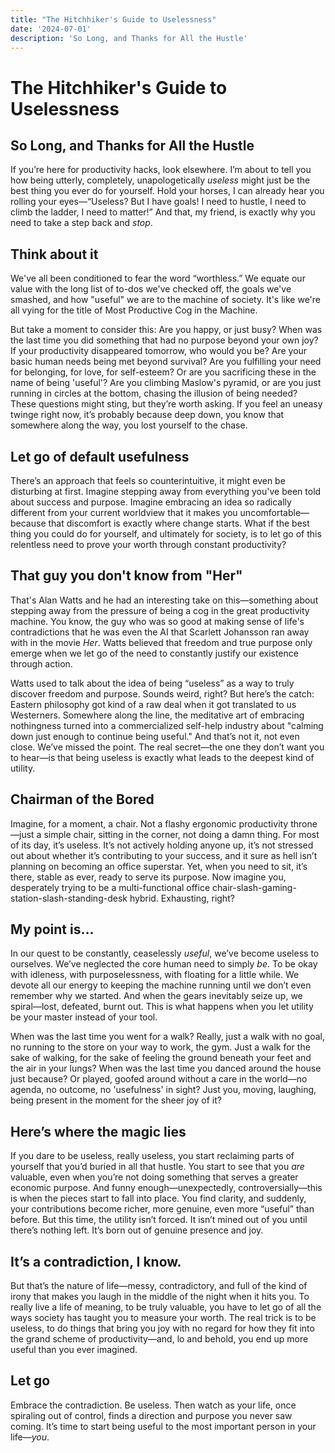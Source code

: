 ```yaml
---
title: "The Hitchhiker's Guide to Uselessness"
date: '2024-07-01'
description: 'So Long, and Thanks for All the Hustle'
---
```


# The Hitchhiker's Guide to Uselessness

## So Long, and Thanks for All the Hustle
If you’re here for productivity hacks, look elsewhere. I’m about to tell you how being utterly, completely, unapologetically *useless* might just be the best thing you ever do for yourself. Hold your horses, I can already hear you rolling your eyes—“Useless? But I have goals! I need to hustle, I need to climb the ladder, I need to matter!” And that, my friend, is exactly why you need to take a step back and *stop*.

## Think about it
We've all been conditioned to fear the word “worthless.” We equate our value with the long list of to-dos we've checked off, the goals we've smashed, and how "useful" we are to the machine of society. It's like we're all vying for the title of Most Productive Cog in the Machine.

But take a moment to consider this: Are you happy, or just busy? When was the last time you did something that had no purpose beyond your own joy? If your productivity disappeared tomorrow, who would you be? Are your basic human needs being met beyond survival? Are you fulfilling your need for belonging, for love, for self-esteem? Or are you sacrificing these in the name of being 'useful'? Are you climbing Maslow's pyramid, or are you just running in circles at the bottom, chasing the illusion of being needed? These questions might sting, but they’re worth asking. If you feel an uneasy twinge right now, it’s probably because deep down, you know that somewhere along the way, you lost yourself to the chase.

## Let go of default usefulness 
There’s an approach that feels so counterintuitive, it might even be disturbing at first. Imagine stepping away from everything you've been told about success and purpose. Imagine embracing an idea so radically different from your current worldview that it makes you uncomfortable—because that discomfort is exactly where change starts. What if the best thing you could do for yourself, and ultimately for society, is to let go of this relentless need to prove your worth through constant productivity?

## That guy you don't know from "Her"

That's Alan Watts and he had an interesting take on this—something about stepping away from the pressure of being a cog in the great productivity machine. You know, the guy who was so good at making sense of life's contradictions that he was even the AI that Scarlett Johansson ran away with in the movie *Her*. Watts believed that freedom and true purpose only emerge when we let go of the need to constantly justify our existence through action.

Watts used to talk about the idea of being “useless” as a way to truly discover freedom and purpose. Sounds weird, right? But here’s the catch: Eastern philosophy got kind of a raw deal when it got translated to us Westerners. Somewhere along the line, the meditative art of embracing nothingness turned into a commercialized self-help industry about "calming down just enough to continue being useful." And that’s not it, not even close. We’ve missed the point. The real secret—the one they don’t want you to hear—is that being useless is exactly what leads to the deepest kind of utility.

## Chairman of the Bored

Imagine, for a moment, a chair. Not a flashy ergonomic productivity throne—just a simple chair, sitting in the corner, not doing a damn thing. For most of its day, it’s useless. It’s not actively holding anyone up, it’s not stressed out about whether it’s contributing to your success, and it sure as hell isn’t planning on becoming an office superstar. Yet, when you need to sit, it’s there, stable as ever, ready to serve its purpose. Now imagine you, desperately trying to be a multi-functional office chair-slash-gaming-station-slash-standing-desk hybrid. Exhausting, right?

## My point is...

In our quest to be constantly, ceaselessly *useful*, we’ve become useless to ourselves. We’ve neglected the core human need to simply *be*. To be okay with idleness, with purposelessness, with floating for a little while. We devote all our energy to keeping the machine running until we don’t even remember why we started. And when the gears inevitably seize up, we spiral—lost, defeated, burnt out. This is what happens when you let utility be your master instead of your tool.

When was the last time you went for a walk? Really, just a walk with no goal, no running to the store on your way to work, the gym. Just a walk for the sake of walking, for the sake of feeling the ground beneath your feet and the air in your lungs? When was the last time you danced around the house just because? Or played, goofed around without a care in the world—no agenda, no outcome, no 'usefulness' in sight? Just you, moving, laughing, being present in the moment for the sheer joy of it?

## Here’s where the magic lies

If you dare to be useless, really useless, you start reclaiming parts of yourself that you’d buried in all that hustle. You start to see that you *are* valuable, even when you’re not doing something that serves a greater economic purpose. And funny enough—unexpectedly, controversially—this is when the pieces start to fall into place. You find clarity, and suddenly, your contributions become richer, more genuine, even more “useful” than before. But this time, the utility isn’t forced. It isn’t mined out of you until there’s nothing left. It’s born out of genuine presence and joy.

## It’s a contradiction, I know.

But that’s the nature of life—messy, contradictory, and full of the kind of irony that makes you laugh in the middle of the night when it hits you. To really live a life of meaning, to be truly valuable, you have to let go of all the ways society has taught you to measure your worth. The real trick is to be useless, to do things that bring you joy with no regard for how they fit into the grand scheme of productivity—and, lo and behold, you end up more useful than you ever imagined.

## Let go

Embrace the contradiction. Be useless. Then watch as your life, once spiraling out of control, finds a direction and purpose you never saw coming. It’s time to start being useful to the most important person in your life—*you*.